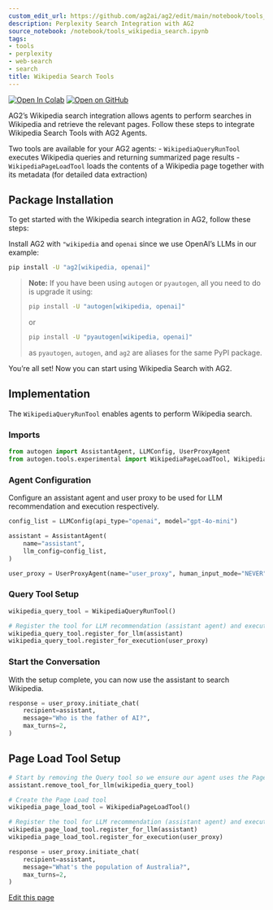 ```yaml
---
custom_edit_url: https://github.com/ag2ai/ag2/edit/main/notebook/tools_wikipedia_search.ipynb
description: Perplexity Search Integration with AG2
source_notebook: /notebook/tools_wikipedia_search.ipynb
tags:
- tools
- perplexity
- web-search
- search
title: Wikipedia Search Tools
---
```


<a href="https://colab.research.google.com/github/ag2ai/ag2/blob/main/notebook/tools_wikipedia_search.ipynb" class="colab-badge" target="_blank"><img noZoom src="https://colab.research.google.com/assets/colab-badge.svg" alt="Open In Colab" /></a>
<a href="https://github.com/ag2ai/ag2/blob/main/notebook/tools_wikipedia_search.ipynb" class="github-badge" target="_blank"><img noZoom src="https://img.shields.io/badge/Open%20on%20GitHub-grey?logo=github" alt="Open on GitHub" /></a>




AG2’s Wikipedia search integration allows agents to perform searches in
Wikipedia and retrieve the relevant pages. Follow these steps to
integrate Wikipedia Search Tools with AG2 Agents.

Two tools are available for your AG2 agents: - `WikipediaQueryRunTool`
executes Wikipedia queries and returning summarized page results -
`WikipediaPageLoadTool` loads the contents of a Wikipedia page together
with its metadata (for detailed data extraction)

## Package Installation

To get started with the Wikipedia search integration in AG2, follow
these steps:

Install AG2 with `"wikipedia` and `openai` since we use OpenAI’s LLMs in
our example:


```bash
pip install -U "ag2[wikipedia, openai]"
```

> **Note:** If you have been using `autogen` or `pyautogen`, all you
> need to do is upgrade it using:
>
>
> ```bash
> pip install -U "autogen[wikipedia, openai]"
> ```
>
> or
>
>
> ```bash
> pip install -U "pyautogen[wikipedia, openai]"
> ```
>
> as `pyautogen`, `autogen`, and `ag2` are aliases for the same PyPI
> package.

You’re all set! Now you can start using Wikipedia Search with AG2.

## Implementation

The `WikipediaQueryRunTool` enables agents to perform Wikipedia search.

### Imports


```python
from autogen import AssistantAgent, LLMConfig, UserProxyAgent
from autogen.tools.experimental import WikipediaPageLoadTool, WikipediaQueryRunTool
```

### Agent Configuration

Configure an assistant agent and user proxy to be used for LLM
recommendation and execution respectively.


```python
config_list = LLMConfig(api_type="openai", model="gpt-4o-mini")

assistant = AssistantAgent(
    name="assistant",
    llm_config=config_list,
)

user_proxy = UserProxyAgent(name="user_proxy", human_input_mode="NEVER", code_execution_config=False)
```

### Query Tool Setup


```python
wikipedia_query_tool = WikipediaQueryRunTool()

# Register the tool for LLM recommendation (assistant agent) and execution (user_proxy agent).
wikipedia_query_tool.register_for_llm(assistant)
wikipedia_query_tool.register_for_execution(user_proxy)
```

### Start the Conversation

With the setup complete, you can now use the assistant to search
Wikipedia.


```python
response = user_proxy.initiate_chat(
    recipient=assistant,
    message="Who is the father of AI?",
    max_turns=2,
)
```

## Page Load Tool Setup


```python
# Start by removing the Query tool so we ensure our agent uses the Page Load tool
assistant.remove_tool_for_llm(wikipedia_query_tool)

# Create the Page Load tool
wikipedia_page_load_tool = WikipediaPageLoadTool()

# Register the tool for LLM recommendation (assistant agent) and execution (user_proxy agent).
wikipedia_page_load_tool.register_for_llm(assistant)
wikipedia_page_load_tool.register_for_execution(user_proxy)
```


```python
response = user_proxy.initiate_chat(
    recipient=assistant,
    message="What's the population of Australia?",
    max_turns=2,
)
```

<div className="edit-url-container">
    <a className="edit-url" href="https://github.com/ag2ai/ag2/edit/main/notebook/tools_wikipedia_search.ipynb" target='_blank'><Icon icon="pen" iconType="solid" size="13px"/> Edit this page</a>
</div>
